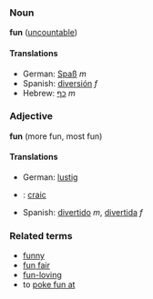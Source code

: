 ===Noun===
'''fun''' ([[uncountable]])

====Translations====
*German: [[Spaß]] ''m''
*Spanish: [[diversión]] ''f''
*Hebrew: [[כף]] ''m''

===Adjective===
'''fun''' (more fun, most fun)

====Translations====
*German: [[lustig]]
*{{ga}}: [[craic]]
*Spanish: [[divertido]] ''m'', [[divertida]] ''f''

===Related terms===
*[[funny]]
*[[fun fair]]
*[[fun-loving]]
*to [[poke fun at]]